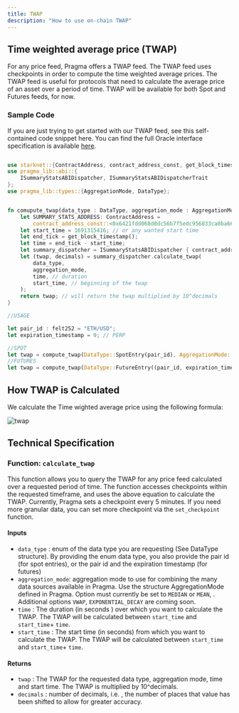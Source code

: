 ```yaml
---
title: TWAP
description: "How to use on-chain TWAP"
---
```


## Time weighted average price (TWAP)

For any price feed, Pragma offers a TWAP feed. The TWAP feed uses checkpoints in order to compute the time weighted average prices. The TWAP feed is useful for protocols that need to calculate the average price of an asset over a period of time. TWAP will be available for both Spot and Futures feeds, for now.

### Sample Code

If you are just trying to get started with our TWAP feed, see this self-contained code snippet here. You can find the full Oracle interface specification is available [here](https://github.com/astraly-labs/pragma-oracle/blob/main/pragma-oracle/src/compute_engines/summary_stats/summary_stats.cairo).

```rust

use starknet::{ContractAddress, contract_address_const, get_block_timestamp};
use pragma_lib::abi::{
    ISummaryStatsABIDispatcher, ISummaryStatsABIDispatcherTrait
};
use pragma_lib::types::{AggregationMode, DataType};


fn comupute_twap(data_type : DataType, aggregation_mode : AggregationMode) -> u128 {
    let SUMMARY_STATS_ADDRESS: ContractAddress =
        contract_address_const::<0x6421fdd068d0dc56b7f5edc956833ca0ba66b2d5f9a8fea40932f226668b5c4>();
    let start_time = 1691315416; // or any wanted start time
    let end_tick = get_block_timestamp();
    let time = end_tick - start_time;
    let summary_dispatcher = ISummaryStatsABIDispatcher { contract_address: SUMMARY_STATS_ADDRESS}
    let (twap, decimals) = summary_dispatcher.calculate_twap(
        data_type,
        aggregation_mode,
        time, // duration
        start_time, // beginning of the twap
    );
    return twap; // will return the twap multiplied by 10^decimals
}

//USAGE

let pair_id : felt252 = "ETH/USD";
let expiration_timestamp = 0; // PERP

//SPOT
let twap = compute_twap(DataType::SpotEntry(pair_id), AggregationMode::Median(()));
//FUTURES
let twap = compute_twap(DataType::FutureEntry((pair_id, expiration_timestamp)), AggregationMode::Median(()));

```

## How TWAP is Calculated

We calculate the Time wighted average price using the following formula:

<img
height="auto"
width="auto"
src="/images/flowchart/twap.webp"
alt="twap"
/>

## Technical Specification

### Function: `calculate_twap`

This function allows you to query the TWAP for any price feed calculated over a requested period of time. The function accesses checkpoints within the requested timeframe, and uses the above equation to calculate the TWAP.
Currently, Pragma sets a checkpoint every 5 minutes. If you need more granular data, you can set more checkpoint via the `set_checkpoint` function.

#### Inputs

- `data_type` : enum of the data type you are requesting (See DataType structure). By providing the enum data type, you also provide the pair id (for spot entries), or the pair id and the expiration timestamp (for futures)
- `aggregation_mode`: aggregation mode to use for combining the many data sources available in Pragma. Use the structure AggregationMode defined in Pragma. Option must currently be set to `MEDIAN` or `MEAN`, . Additional options `VWAP`, `EXPONENTIAL_DECAY` are coming soon.
- `time` : The duration (in seconds ) over which you want to calculate the TWAP. The TWAP will be calculated between `start_time` and `start_time`+ `time`.
- `start_time` : The start time (in seconds) from which you want to calculate the TWAP. The TWAP will be calculated between `start_time` and `start_time`+ `time`.

#### Returns

- `twap` : The TWAP for the requested data type, aggregation mode, time and start time. The TWAP is multiplied by 10^decimals.
- `decimals` : number of decimals, i.e. , the number of places that value has been shifted to allow for greater accuracy.
